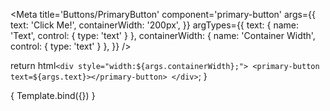 
<Meta
  title='Buttons/PrimaryButton'
  component='primary-button'
  args={{
    text: 'Click Me!',
    containerWidth: '200px',
  }}
  argTypes={{
    text: { 
      name: 'Text',
      control: { type: 'text' } 
    },
    containerWidth: { 
      name: 'Container Width',
      control: { type: 'text' } 
    },
  }}
/>

  return html`
    <div style="width:${args.containerWidth};">
      <primary-button text=${args.text}></primary-button>
    </div>
  `;
}

<Canvas>
  <Story name='PrimaryButton'>
    { Template.bind({}) }
  </Story>
</Canvas>

<ArgsTable of='primary-button' />